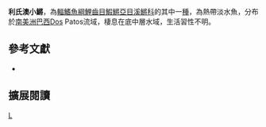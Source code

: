 {{Speciesbox 
| taxon = Austrolebias litzi
| status = NE
| status_system = IUCN3.1
| authority = [[Costa|Costa]], 2006
| synonyms = 
}}
'''利氏澳小鱂'''，為[[輻鰭魚綱|輻鰭魚綱]][[鯉齒目|鯉齒目]][[鰕鱂亞目|鰕鱂亞目]][[溪鱂科|溪鱂科]]的其中一[[種|種]]，為熱帶淡水魚，分布於[[南美洲|南美洲]][[巴西|巴西]]Dos Patos流域，棲息在底中層水域，生活習性不明。

== 參考文獻 ==
*{{FishBase_species|genus=Austrolebias|species=litzi|year=2014|month=8}}

== 擴展閱讀 ==
{{refbegin}}
{{wikispecies-inline|Austrolebias litzi|利氏澳小鱂}}
{{refend}}
{{Taxonbar|from=Q5520011}}

[[Category:澳小鱂屬|L]]